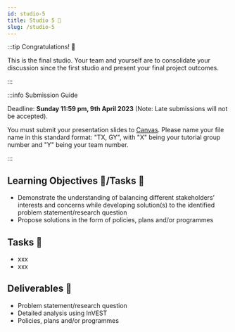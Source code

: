 ```yaml
---
id: studio-5
title: Studio 5 🎤
slug: /studio-5
---
```





<StudioType type="presentation"/>

:::tip Congratulations! 🎉 

This is the final studio. Your team and yourself are to consolidate your discussion since the first studio and present your final project outcomes.

:::

:::info Submission Guide

Deadline: **Sunday 11:59 pm, 9th April 2023** (Note: Late submissions will not be accepted).

You must submit your presentation slides to [Canvas](https://canvas.nus.edu.sg/courses/42112/assignments/23506). Please name your file name in this standard format: "TX, GY", with "X" being your tutorial group number and "Y" being your team number.

:::

## Learning Objectives 🎯/Tasks 🔨
- Demonstrate the understanding of balancing different stakeholders’ interests and concerns while developing solution(s) to the identified problem statement/research question
- Propose solutions in the form of policies, plans and/or programmes

## Tasks 🔨
- xxx
- xxx

## Deliverables 📂
- Problem statement/research question
- Detailed analysis using InVEST
- Policies, plans and/or programmes


